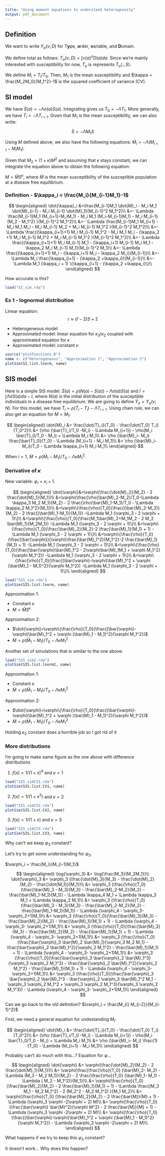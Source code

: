 ```yaml
---
title: "Using moment equations to understand heterogeneity"
output: pdf_document
---
```


## Definition

We want to write $Y_o(v;D)$ for T**y**pe, **o**rder, **v**ariable, and **D**omain.

We define total as follows: $T_o(v;D) = \int v(a)^o D(a) da$. Since we're mainly interested with susceptibility for now, $T_o$ is represents $T_o(.;S)$.

We define $M_i = T_i/T_0$. Then, $M_1$ is the mean susceptibility and $\kappa = \frac{M_2M_0}{M_1^2}-1$ is the squared coefficient of variance (CV).

## SI model

We have $\dot{S}(a) = - \Lambda \sigma(a) S(a)$. Integrating gives us $\dot{T}_0 = - \Lambda T_1$. More generally, we have $\dot{T}_i = - \Lambda T_{i+1}$. Given that $M_1$ is the mean susceptibility, we can also write:

$$
\dot{S} = - \Lambda M_1 S
$$

Using $M$ defined above, we also have the following equations: $\dot{M}_i = - \Lambda (M_{i+1} - M_i M_1)$.

Given that $M_2 = (1 + \kappa) M^2$ and assuming that $\kappa$ stays constant, we can integrate the equation above to obtain the following equation:

$M = \hat{M}S^\kappa$, where $\hat{M}$ is the mean susceptibility of the susceptible population at a disease free equilibrium.

### Definition - $\kappa_i = \frac{M_i}{M_{i-1}M_1}-1$

$$
\begin{aligned}
\dot{\kappa}_i &=\frac{M_{i-1}M_1 \dot{M}_i - M_i M_1 \dot{M}_{i-1} - M_i M_{i-1} \dot{M}_1}{M_{i-1}^2 M_1^2}\\
&=- \Lambda \frac{M_{i-1}M_1 (M_{i+1}-M_iM_1) - M_i M_1 (M_i-M_{i-1}M_1) - M_i M_{i-1} (M_2 - M_1^2) }{M_{i-1}^2 M_1^2}\\
&=- \Lambda \frac{M_{i-1}M_1 M_{i+1} - M_i M_1 M_i - M_i M_{i-1} M_2 + M_i M_{i-1} M_1^2 }{M_{i-1}^2 M_1^2}\\
&=- \Lambda \frac{(\kappa_{i+1}+1) M_i M_{i-1} M_1^2  - M_i M_1 M_i - (\kappa_2 +1) M_i M_{i-1} M_1^2 + M_i M_{i-1} M_1^2 }{M_{i-1}^2 M_1^2}\\
&=- \Lambda \frac{(\kappa_{i+1}+1) M_i M_{i-1} M_1 - (\kappa_i+1) M_{i-1} M_i M_1 - \kappa_2 M_i M_{i-1} M_1}{M_{i-1}^2 M_1}\\
&=- \Lambda \frac{(\kappa_{i+1}+1) M_i - (\kappa_i+1) M_i - \kappa_2 M_i}{M_{i-1}}\\
&=- \Lambda M_i \frac{\kappa_{i+1} - (\kappa_2 +\kappa_i)}{M_{i-1}}\\
&=- \Lambda M_1 (\kappa_i + 1) \{\kappa_{i+1} - (\kappa_2 +\kappa_i)\}\\
\end{aligned}
$$

How accurate is this?

```r
load("SI_sim.rda")
```

### Ex 1 - lognormal distribution

Linear equation:
$$r \approx (\hat{r}-2)S + 2$$

- Heterogeneous model 
- Approximated model: linear equation for $\kappa_3/\kappa_2$ coupled with approximated equation for $\kappa$
- Approximated model: constant $\kappa$

```r
source("plotFunctions.R")
name <- c("Heterogeneous", "Approximation 1", "Approximation 2")
plotSim(SI.list.lnorm, name)
```

## SIS model

Here is a simple SIS model: $\dot{S}(a) = \rho(N(a)-S(a)) - \Lambda \sigma(a) S(a)$ and $\dot{I} = \int \Lambda 
\sigma S(a) da - I$, where $N(a)$ is the initial distribution of the susceptible individuals in a disease free equilibrium. We are going to define $\bar{Y}_o = Y_o(v;N)$. For this model, we have $\dot{T}_i = \rho (\bar{T}_i - T_i) - \Lambda T_{i+1}$. Using chain rule, we can also get an equation for $M = M_1$:

$$
\begin{aligned}
\dot{M}_i &= \frac{\dot{T}_i}{T_0} - \frac{\dot{T_0} T_i}{T_0^2}\\
&= (\rho (\bar{T}_i/T_0 -M_i) - \Lambda M_{i+1}) - \rho(M_i \bar{T}_0/T_0 - M_i) + \Lambda M_i M_1\\
&= \rho (\bar{M}_i- M_i) \frac{\bar{T}_0}{T_0} - \Lambda (M_{i+1} - M_i M_1)\\
&= \rho (\bar{M}_i- M_i)/T_0 - \Lambda \kappa_{i+1} M_i M_1\\
\end{aligned}
$$

When $i = 1$, $\dot{M} = \rho (\bar{M}_1 - M_1)/T_0 - \Lambda \kappa M_1^2$.

### Derivative of $\kappa$

New variable: $\varphi_i = \kappa_i + 1$.

$$
\begin{aligned}
\dot{\varphi}&=\varphi(\frac{\dot{M}_2}{M_2} - 2 \frac{\dot{M}_1}{M_1})\\
&=\varphi(\frac{\rho(\bar{M}_2-M_2)/T_0-\Lambda \kappa_3 M_2 M_1}{M_2} - 2 \frac{\rho(\bar{M}_1-M_1)/T_0 - \Lambda \kappa_2 M_1^2}{M_1})\\
&=\varphi\{\frac{\rho}{T_0}(\frac{(\bar{M}_2-M_2)}{M_2} - 2 \frac{(\bar{M}_1-M_1)}{M_1}) -\Lambda M_1 (\varphi_3 - 2 \varphi + 1)\}\\
&=\varphi\{\frac{\rho}{T_0}(\frac{M_1\bar{M}_2+M_1M_2 - 2 M_2 \bar{M}_1}{M_2M_1}) -\Lambda M_1 (\varphi_3 - 2 \varphi + 1)\}\\
&=\varphi\{\frac{\rho}{T_0}(\frac{\bar{M}_2}{M_2}-2 \frac{\bar{M}_1}{M_1} + 1) -\Lambda M_1 (\varphi_3 - 2 \varphi + 1)\}\\
&=\varphi\{\frac{\rho}{T_0}(\frac{\bar{\varphi}}{\varphi}\frac{\bar{M}_1^2}{M_1^2}-2 \frac{\bar{M}_1}{M_1} + 1) -\Lambda M_1 (\varphi_3 - 2 \varphi + 1)\}\\
&=\varphi\{\frac{\rho}{T_0}(\frac{\bar{\varphi}\bar{M}_1^2 - 2\varphi\bar{M}_1M_1 + \varphi M_1^2}{\varphi M_1^2}) -\Lambda M_1 (\varphi_3 - 2 \varphi + 1)\}\\
&=\varphi\{\frac{\rho}{T_0}(\frac{(\bar{\varphi}-\varphi)\bar{M}_1^2 + \varphi (\bar{M}_1 - M_1)^2}{\varphi M_1^2}) -\Lambda M_1 (\varphi_3 - 2 \varphi + 1)\}\\
\end{aligned}
$$

```r
load("SIS_sim.rda")
plotSim(SIS.list.lnorm, name)

```

Approximation 1: 

- Constant $\kappa$
- $M = \hat{M}S^\kappa$

Approximation 2:

- $\dot{\varphi}=\varphi\{\frac{\rho}{T_0}(\frac{(\bar{\varphi}-\varphi)\bar{M}_1^2 + \varphi (\bar{M}_1 - M_1)^2}{\varphi M_1^2})$
- $\dot{M} = \rho (\bar{M}_1 - M_1)/T_0 - \Lambda \kappa M_1^2$

Another set of simulations that is similar to the one above:

```r
load("SIS_sim2.rda")
plotSim(SIS.list.lnorm2, name)
```

Approximation 1: 

- Constant $\kappa$
- $\dot{M} = \rho (\bar{M}_1 - M_1)/T_0 - \Lambda \kappa M_1^2$

Approximation 2:

- $\dot{\varphi}=\varphi\{\frac{\rho}{T_0}(\frac{(\bar{\varphi}-\varphi)\bar{M}_1^2 + \varphi (\bar{M}_1 - M_1)^2}{\varphi M_1^2})$
- $\dot{M} = \rho (\bar{M}_1 - M_1)/T_0 - \Lambda \kappa M_1^2$

Holding $\kappa_3$ constant does a horrible job so I got rid of it

### More distributions

I'm going to make same figure as the one above with difference distributions

1) $f(x) = 1/(1+x)^4$ and $\kappa = 1$

```r
load("SIS_simCV1.rda")
plotSim(SIS.list.CV1, name)
```

2) $f(x) = 1/(1+x^2)$ and $\kappa = 2$

```r
load("SIS_simCV2.rda")
plotSim(SIS.list.CV2, name)
```

3) $f(x) = 1/(1+x)$ and $\kappa = 3$

```r
load("SIS_simCV3.rda")
plotSim(SIS.list.CV3, name)
```

Why can't we keep $\varphi_3$ constant?

Let's try to get some understanding for $\varphi_3$.

$\varphi_i = \frac{M_i}{M_{i-1}M_1}$

$$
\begin{aligned}
\log{\varphi_3} &= \log{\frac{M_3}{M_2M_1}}\\
\dot{\varphi}_3 &= \varphi_3 (\frac{\dot{M}_3}{M_3} - \frac{\dot{M}_2}{M_2} - \frac{\dot{M_1}}{M_1})\\
&= \varphi_3 (\frac{\rho}{T_0}(\frac{\bar{M}_3 - M_3}{M_3} - \frac{\bar{M}_2-M_2}{M_2} - \frac{\bar{M}_1-M_1}{M_1}) - \Lambda \kappa_4 M_1 + \Lambda \kappa_3 M_1 + \Lambda \kappa_2 M_1)\\
&= \varphi_3 (\frac{\rho}{T_0}(\frac{\bar{M}_3 - M_3}{M_3} - \frac{\bar{M}_2-M_2}{M_2} - \frac{\bar{M}_1-M_1}{M_1}) - \Lambda (\varphi_4 - \varphi_3- \varphi_2+1)M_1)\\
&= \varphi_3 (\frac{\rho}{T_0}(\frac{\bar{M}_3}{M_3} - \frac{\bar{M}_2}{M_2} - \frac{\bar{M}_1}{M_1} + 1) - \Lambda (\varphi_4 - \varphi_3- \varphi_2+1)M_1)\\
&= \varphi_3 (\frac{\rho}{T_0}(\frac{\bar{M}_3}{M_3} - \frac{\bar{M}_2}{M_2} - \frac{\bar{M}_1}{M_1} + 1) - \Lambda (\varphi_4 - \varphi_3- \varphi_2+1)M_1)\\
&= \varphi_3 (\frac{\rho}{T_0}(\frac{\bar{\varphi}_3 \bar{M}_2 \bar{M}_1}{\varphi_3 M_2 M_1} - \frac{\bar{\varphi}_2 \bar{M}_1^2}{\varphi_2 M_1^2} - \frac{\bar{M}_1}{M_1} + 1) - \Lambda (\varphi_4 - \varphi_3- \varphi_2+1)M_1)\\
&= \varphi_3 (\frac{\rho}{T_0}(\frac{\bar{\varphi}_3 \bar{\varphi}_2 \bar{M}_1^3}{\varphi_3 \varphi_2 M_1^3} - \frac{\bar{\varphi}_2 \bar{M}_1^2}{\varphi_2 M_1^2} - \frac{\bar{M}_1}{M_1} + 1) - \Lambda (\varphi_4 - \varphi_3- \varphi_2+1)M_1)\\
&= \varphi_3 (\frac{\rho}{T_0}(\frac{\bar{\varphi}_3 \bar{\varphi}_2 \bar{M}_1^3 - \bar{\varphi}_2 \varphi_3 \bar{M}_1^2 M_1 - \varphi_3 \varphi_2 M_1^2 + \varphi_3 \varphi_2 M_1^3}{\varphi_3 \varphi_2 M_1^3}) - \Lambda (\varphi_4 - \varphi_3- \varphi_2+1)M_1)\\
\end{aligned}
$$

Can we go back to the old definition? $\varphi_i = \frac{M_{i} M_{i-2}}{M_{i-1}^2}$

First, we need a general equation for undestanding $M_i$:

$$
\begin{aligned}
\dot{M}_i &= \frac{\dot{T}_i}{T_0} - \frac{\dot{T_0} T_i}{T_0^2}\\
&= (\rho (\bar{T}_i/T_0 -M_i) - \Lambda M_{i+1}) - \rho(M_i \bar{T}_0/T_0 - M_i) + \Lambda M_i M_1\\
&= \rho (\bar{M}_i- M_i) \frac{1}{T_0} - \Lambda (M_{i+1} - M_i M_1)\\
\end{aligned}
$$

Probably can't do much with this...? Equation for $\varphi$...

$$
\begin{aligned}
\dot{\varphi} &= \varphi(\frac{\dot{M}_2}{M_2} - 2 \frac{\dot{M}_1}{M_1})\\
&= \varphi(\frac{\frac{\rho}{T_0} (\bar{M}_2- M_2) - \Lambda (M_3 - M_2 M_1)}{M_2} - 2 \frac{\frac{\rho}{T_0} (\bar{M}_1- M_1) - \Lambda (
M_2 - M_1^2)}{M_1})\\
&= \varphi(\frac{\rho}{T_0} (\frac{\bar{M}_2}{M_2} - 2 \frac{\bar{M}_1}{M_1} + 1) - \Lambda \frac{(M_3 M_1 - M_2 M_1^2) - 2 (M_2^2 - M_2 M_1^2) }{M_1 M_2}\\
&= \varphi(\frac{\rho}{T_0} (\frac{\bar{M}_2}{M_2} - 2 \frac{\bar{M}}{M} + 1) - \Lambda (\varphi_3 \varphi -2\varphi + 2) M)\\
&= \varphi(\frac{\rho}{T_0} (\frac{\bar{\varphi} \bar{M}^2}{\varphi M^2} - 2 \frac{\bar{M}}{M} + 1) - \Lambda (\varphi_3 \varphi -2\varphi + 2) M)\\
&= \varphi(\frac{\rho}{T_0} (\frac{(\bar{\varphi}-\varphi)\bar{M}_1^2 + \varphi (\bar{M}_1 - M_1)^2}{\varphi M_1^2}) - \Lambda (\varphi_3 \varphi -2\varphi + 2) M)\\
\end{aligned}
$$

What happens if we try to keep this $\varphi_3$ constant?

It doesn't work... Why does this happen?

